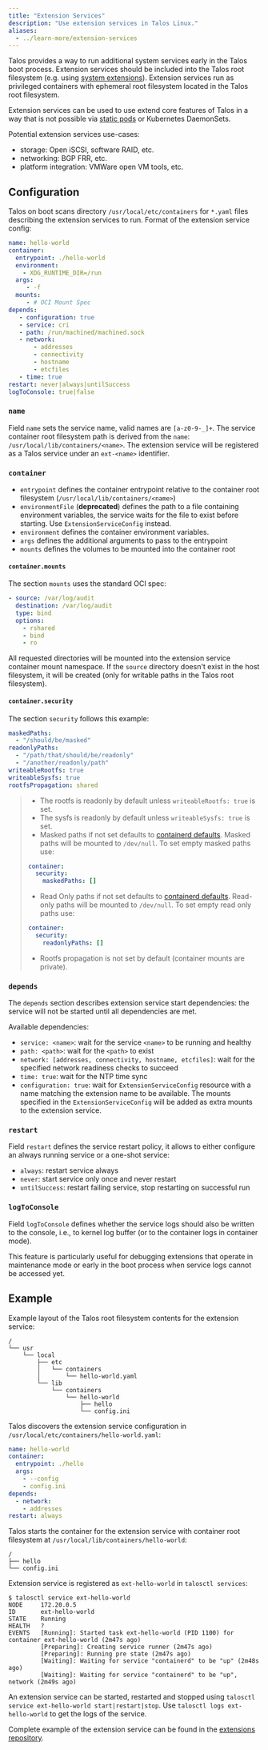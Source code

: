 ```yaml
---
title: "Extension Services"
description: "Use extension services in Talos Linux."
aliases:
  - ../learn-more/extension-services
---
```


Talos provides a way to run additional system services early in the Talos boot process.
Extension services should be included into the Talos root filesystem (e.g. using [system extensions](./system-extensions.mdx)).
Extension services run as privileged containers with ephemeral root filesystem located in the Talos root filesystem.

Extension services can be used to use extend core features of Talos in a way that is not possible via [static pods](../../configure-your-talos-cluster/images-container-runtime/static-pods.mdx) or
Kubernetes DaemonSets.

Potential extension services use-cases:

* storage: Open iSCSI, software RAID, etc.
* networking: BGP FRR, etc.
* platform integration: VMWare open VM tools, etc.

## Configuration

Talos on boot scans directory `/usr/local/etc/containers` for `*.yaml` files describing the extension services to run.
Format of the extension service config:

```yaml
name: hello-world
container:
  entrypoint: ./hello-world
  environment:
    - XDG_RUNTIME_DIR=/run
  args:
     - -f
  mounts:
     - # OCI Mount Spec
depends:
   - configuration: true
   - service: cri
   - path: /run/machined/machined.sock
   - network:
       - addresses
       - connectivity
       - hostname
       - etcfiles
   - time: true
restart: never|always|untilSuccess
logToConsole: true|false
```

### `name`

Field `name` sets the service name, valid names are `[a-z0-9-_]+`.
The service container root filesystem path is derived from the `name`: `/usr/local/lib/containers/<name>`.
The extension service will be registered as a Talos service under an `ext-<name>` identifier.

### `container`

* `entrypoint` defines the container entrypoint relative to the container root filesystem (`/usr/local/lib/containers/<name>`)
* `environmentFile` (**deprecated**) defines the path to a file containing environment variables, the service waits for the file to
  exist before starting.
  Use `ExtensionServiceConfig` instead.
* `environment` defines the container environment variables.
* `args` defines the additional arguments to pass to the entrypoint
* `mounts` defines the volumes to be mounted into the container root

#### `container.mounts`

The section `mounts` uses the standard OCI spec:

```yaml
- source: /var/log/audit
  destination: /var/log/audit
  type: bind
  options:
    - rshared
    - bind
    - ro
```

All requested directories will be mounted into the extension service container mount namespace.
If the `source` directory doesn't exist in the host filesystem, it will be created (only for writable paths in the Talos root filesystem).

#### `container.security`

The section `security` follows this example:

```yaml
maskedPaths:
  - "/should/be/masked"
readonlyPaths:
  - "/path/that/should/be/readonly"
  - "/another/readonly/path"
writeableRootfs: true
writeableSysfs: true
rootfsPropagation: shared
```

> * The rootfs is readonly by default unless `writeableRootfs: true` is set.
> * The sysfs is readonly by default unless `writeableSysfs: true` is set.
> * Masked paths if not set defaults to [containerd defaults](https://github.com/containerd/containerd/tree/main/oci/spec.go).
Masked paths will be mounted to `/dev/null`.
To set empty masked paths use:
>
> ```yaml
> container:
>   security:
>     maskedPaths: []
> ```
>
> * Read Only paths if not set defaults to [containerd defaults](https://github.com/containerd/containerd/tree/main/oci/spec.go).
Read-only paths will be mounted to `/dev/null`.
To set empty read only paths use:
>
> ```yaml
> container:
>   security:
>     readonlyPaths: []
> ```
>
> * Rootfs propagation is not set by default (container mounts are private).

### `depends`

The `depends` section describes extension service start dependencies: the service will not be started until all dependencies are met.

Available dependencies:

* `service: <name>`: wait for the service `<name>` to be running and healthy
* `path: <path>`: wait for the `<path>` to exist
* `network: [addresses, connectivity, hostname, etcfiles]`: wait for the specified network readiness checks to succeed
* `time: true`: wait for the NTP time sync
* `configuration: true`: wait for `ExtensionServiceConfig` resource with a name matching the extension name to be available.
  The mounts specified in the `ExtensionServiceConfig` will be added as extra mounts to the extension service.

### `restart`

Field `restart` defines the service restart policy, it allows to either configure an always running service or a one-shot service:

* `always`: restart service always
* `never`: start service only once and never restart
* `untilSuccess`: restart failing service, stop restarting on successful run

### `logToConsole`

Field `logToConsole` defines whether the service logs should also be written to the console, i.e., to kernel log buffer (or to the container logs in container mode).

This feature is particularly useful for debugging extensions that operate in maintenance mode or early in the boot process when service logs cannot be accessed yet.

## Example

Example layout of the Talos root filesystem contents for the extension service:

```text
/
└── usr
    └── local
        ├── etc
        │   └── containers
        │       └── hello-world.yaml
        └── lib
            └── containers
                └── hello-world
                    ├── hello
                    └── config.ini
```

Talos discovers the extension service configuration in `/usr/local/etc/containers/hello-world.yaml`:

```yaml
name: hello-world
container:
  entrypoint: ./hello
  args:
    - --config
    - config.ini
depends:
  - network:
    - addresses
restart: always
```

Talos starts the container for the extension service with container root filesystem at `/usr/local/lib/containers/hello-world`:

```text
/
├── hello
└── config.ini
```

Extension service is registered as `ext-hello-world` in `talosctl services`:

```shell
$ talosctl service ext-hello-world
NODE     172.20.0.5
ID       ext-hello-world
STATE    Running
HEALTH   ?
EVENTS   [Running]: Started task ext-hello-world (PID 1100) for container ext-hello-world (2m47s ago)
         [Preparing]: Creating service runner (2m47s ago)
         [Preparing]: Running pre state (2m47s ago)
         [Waiting]: Waiting for service "containerd" to be "up" (2m48s ago)
         [Waiting]: Waiting for service "containerd" to be "up", network (2m49s ago)
```

An extension service can be started, restarted and stopped using `talosctl service ext-hello-world start|restart|stop`.
Use `talosctl logs ext-hello-world` to get the logs of the service.

Complete example of the extension service can be found in the [extensions repository](https://github.com/talos-systems/extensions/tree/main/examples/hello-world-service).
